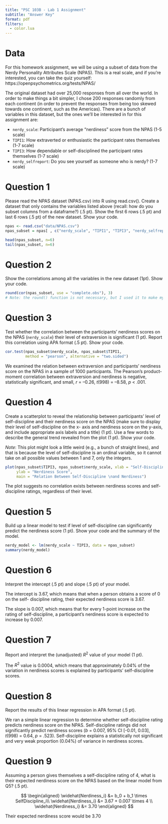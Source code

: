```yaml
---
title: "PSC 103B - Lab 1 Assignment"
subtitle: "Answer Key"
format: pdf
filters:
  - color.lua
---
```


# Data

For this homework assignment, we will be using a subset of data from the Nerdy Personality
Attributes Scale (NPAS). This is a real scale, and if you’re interested, you can take the quiz
yourself: https://openpsychometrics.org/tests/NPAS/

The original dataset had over 25,000 responses from all over the world. In order to make things
a bit simpler, I chose 200 responses randomly from each continent (in order to prevent the
responses from being too skewed towards one continent, such as the Americas).
There are a bunch of variables in this dataset, but the ones we’ll be interested in for this
assignment are:

- `nerdy_scale`: Participant’s average “nerdiness” score from the NPAS (1-5 scale)
- `TIPI1`: How extraverted or enthusiastic the participant rates themselves (1-7 scale)
- `TIPI3`: How dependable or self-disciplined the participant rates themselves (1-7 scale)
- `nerdy_selfreport`: Do you see yourself as someone who is nerdy? (1-7 scale)

# Question 1

Please read the NPAS dataset (NPAS.csv) into R using read.csv(). Create a dataset that only contains the variables listed above (recall: how do you subset columns from a dataframe?) (.5 pt). Show the first 6 rows (.5 pt) and last 6 rows (.5 pt) of the new dataset. Show your code.

```r

npas <- read.csv("data/NPAS.csv")
npas_subset = npas[ , c("nerdy_scale", "TIPI1", "TIPI3", "nerdy_selfreport")]

head(npas_subset, n=6)
tail(npas_subset, n=6)

```
# Question 2

Show the correlations among all the variables in the new dataset (1pt). Show your code.

```r
round(cor(npas_subset, use = "complete.obs"), 3)
# Note: the round() function is not necessary, but I used it to make my output prettier
```

# Question 3

Test whether the correlation between the participants’ nerdiness scores on the NPAS (`nerdy_scale`) their level of extraversion is significant (1 pt). Report this correlation using APA format (.5 pt). Show your code.

```r
cor.test(npas_subset$nerdy_scale, npas_subset$TIPI1, 
         method = "pearson", alternative = "two.sided")
```

[We examined the relation between extraversion and participants’ nerdiness score on the NPAS
in a sample of 1000 participants. The Pearson's product-moment correlation between extraversion and nerdiness is
negative, statistically significant, and small, *r* = --0.26, *t*(998) = --8.58, *p* < .001.]{color=#b22222}

# Question 4

Create a scatterplot to reveal the relationship between participants’ level of self-discipline and
their nerdiness score on the NPAS (make sure to display their level of self-discipline on the x-
axis and nerdiness score on the y-axis, and include appropriate axis labels and a title) (1 pt). Use
a few words to describe the general trend revealed from the plot (1 pt). Show your code.

*Note*: This plot might look a little weird (e.g., a bunch of straight lines), and that is because the
level of self-discipline is an ordinal variable, so it cannot take on all possible values between 1
and 7, only the integers.

```r
plot(npas_subset$TIPI3, npas_subset$nerdy_scale, xlab = "Self-Discipline Rating", 
     ylab = "Nerdiness Score", 
     main = "Relation Between Self-Discipline \nand Nerdiness")
```

[The plot suggests no correlation exists between nerdiness scores and self-discipline ratings, regardless of their level.]{color=#b22222}

# Question 5

Build up a linear model to test if level of self-discipline can significantly predict the nerdiness
score (1 pt). Show your code and the summary of the model.

```r
nerdy_model <- lm(nerdy_scale ~ TIPI3, data = npas_subset)
summary(nerdy_model)
```

# Question 6

Interpret the intercept (.5 pt) and slope (.5 pt) of your model.

[The intercept is 3.67, which means that when a person obtains a score of 0 on the self-
discipline rating, their expected nerdiness score is 3.67.]{color=#b22222}

[The slope is 0.007, which means that for every 1-point increase on the rating of self-discipline, a
participant’s nerdiness score is expected to increase by 0.007.]{color=#b22222}

# Question 7

Report and interpret the (unadjusted) $R^2$ value of your model (1 pt).

[The $R^2$ value is 0.0004, which means that approximately 0.04% of the variation in nerdiness
scores is explained by participants’ self-discipline scores.]{color=#b22222}

# Question 8

Report the results of this linear regression in APA format (.5 pt).

[We ran a simple linear regression to determine whether self-discipline rating predicts nerdiness score on the NPAS. Self-discipline ratings did not significantly predict nerdiness scores (*b* = 0.007, 95% CI
[-0.01, 0.03], *t*(998) = 0.64, *p* = .523). Self-discipline explains a statistically not significant and very weak proportion (0.04%) of variance in nerdiness scores.]{color=#b22222}

# Question 9

Assuming a person gives themselves a self-discipline rating of 4, what is their expected nerdiness score on the NPAS based on the linear model from Q5? (.5 pt).

$$
\begin{aligned}
\widehat{Nerdiness_i} &= b_0 + b_1 \times SelfDiscipline_i\\
\widehat{Nerdiness_i} &= 3.67 + 0.007 \times 4 \\
\widehat{Nerdiness_i} &= 3.70
\end{aligned}
$$

[Their expected nerdiness score would be 3.70]{color=#b22222}